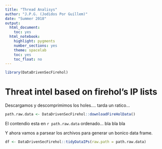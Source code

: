 ```yaml
---
title: "Thread Analisys"
author: "J.P.G. (Jodidos Por Guillem)"
date: "Summer 2018"
output:
  html_document:
    toc: yes
  html_notebook:
    highlight: pygments
    number_sections: yes
    theme: spacelab
    toc: yes
    toc_float: no
---
```


```r
library(DataDrivenSecFirehol)
```


Threat intel based on firehol's IP lists
=============================

Descargamos y descomprimimos los holes.... tarda un ratico...
```r
path.raw.data <- DataDrivenSecFirehol::downloadFireHolData()
```
El contendio esta en `r path.raw.data` ordenado... bla bla bla 

Y ahora vamos a parsear los archivos para generar un bonico data frame.

```r
df <- DataDrivenSecFirehol::tidyDataIPs(raw.path = path.raw.data)
```

